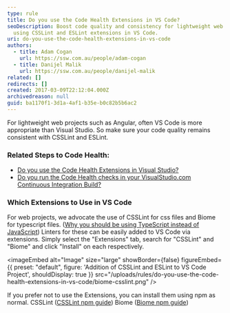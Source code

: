 ```yaml
---
type: rule
title: Do you use the Code Health Extensions in VS Code?
seoDescription: Boost code quality and consistency for lightweight web projects
  using CSSLint and ESLint extensions in VS Code.
uri: do-you-use-the-code-health-extensions-in-vs-code
authors:
  - title: Adam Cogan
    url: https://ssw.com.au/people/adam-cogan
  - title: Danijel Malik
    url: https://ssw.com.au/people/danijel-malik
related: []
redirects: []
created: 2017-03-09T22:12:04.000Z
archivedreason: null
guid: ba1170f1-3d1a-4af1-b35e-b0c82b5b6ac2
---
```

For lightweight web projects such as Angular, often VS Code is more appropriate than Visual Studio. So make sure your code quality remains consistent with CSSLint and ESLint.
### Related Steps to Code Health:

* [Do you use the Code Health Extensions in Visual Studio?](/do-you-use-the-code-health-extensions-in-visual-studio)
* [Do you run the Code Health checks in your VisualStudio.com Continuous Integration Build?](/do-you-run-the-code-health-checks-in-your-visualstudio-com-continuous-integration-build)

### Which Extensions to Use in VS Code

For web projects, we advocate the use of CSSLint for css files and Biome for typescript files. ([Why you should be using TypeScript instead of JavaScript](/do-you-know-when-to-use-typescript-vs-javascript-and-coffeescript))
Linters for these can be easily added to VS Code via extensions.
Simply select the "Extensions" tab, search for "CSSLint" and "Biome" and click "Install" on each respectively.


<imageEmbed
  alt="Image"
  size="large"
  showBorder={false}
  figureEmbed={{
    preset: "default",
    figure: 'Addition of CSSLint and ESLint to VS Code Project',
    shouldDisplay: true
  }}
  src="/uploads/rules/do-you-use-the-code-health-extensions-in-vs-code/biome-csslint.png"
/>

If you prefer not to use the Extensions, you can install them using npm as normal.
CSSLint ([CSSLint npm guide](https://www.npmjs.com/package/csslint))
Biome ([Biome npm guide](https://biomejs.dev/guides/getting-started/))